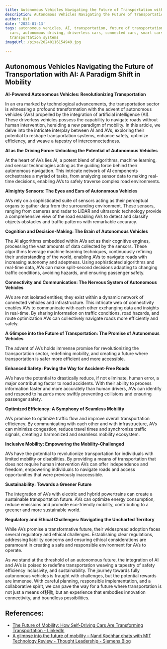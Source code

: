 ```yaml
---
title: Autonomous Vehicles Navigating the Future of Transportation with AI
description: Autonomous Vehicles Navigating the Future of Transportation with AI
author: Usf
date: '2024-01-13'
tags: autonomous vehicles, AI, transportation, future of transportation, self-driving
  cars, autonomous driving, driverless cars, connected cars, smart cars, intelligent
  transportation systems
imageUrl: /pixa/20240116154949.jpg

---
```

## Autonomous Vehicles Navigating the  Future of Transportation with AI: A Paradigm Shift in Mobility

**AI-Powered Autonomous Vehicles: Revolutionizing Transportation**

In an era marked by technological advancements, the  transportation sector is witnessing a  profound transformation with the advent of autonomous vehicles (AVs) propelled by the integration of artificial intelligence (AI). These driverless vehicles possess the capability to navigate roads without human  intervention, heralding a new paradigm of mobility. In this article, we delve  into the intricate interplay between AI and AVs, exploring their potential to  reshape transportation systems,  enhance safety, optimize efficiency, and weave a tapestry of interconnectedness.

**AI as the Driving Force: Unlocking the Potential of Autonomous Vehicles**

At the  heart of AVs lies AI, a potent blend  of algorithms, machine learning, and sensor technologies acting as the guiding force behind their autonomous navigation. This intricate network of AI  components orchestrates a myriad of tasks, from analyzing sensor data to making real-time  decisions, enabling AVs to safely  traverse complex road environments.

**Almighty Sensors:  The Eyes and Ears of Autonomous Vehicles**

AVs rely on a sophisticated suite of sensors acting as their perceptual organs to gather data from the surrounding environment. These sensors, ranging from cameras  and  radar to LiDAR and ultrasonic technology provide a comprehensive view of the road enabling AVs to detect and classify objects obstacles  and traffic patterns with remarkable accuracy.

**Cognition and Decision-Making: The Brain of Autonomous  Vehicles**

The AI  algorithms embedded within AVs act as their cognitive engines, processing the vast amounts of data collected by the sensors. These algorithms leverage machine learning techniques, continuously refining their understanding  of the world, enabling AVs to navigate roads with increasing autonomy and adeptness. Using sophisticated algorithms and  real-time data, AVs can make split-second decisions adapting to changing traffic conditions, avoiding hazards, and  ensuring passenger safety.

**Connectivity and Communication: The Nervous System of Autonomous Vehicles**

AVs are not  isolated entities; they exist  within a dynamic network of connected vehicles and infrastructure. This intricate  web of connectivity enables AVs to communicate with each other exchanging data and insights in real-time. By sharing information on traffic conditions, road hazards, and route optimization AVs can collectively navigate  roads  more efficiently and safely.

**A Glimpse into the Future of Transportation: The Promise of Autonomous Vehicles**

The advent of AVs holds  immense promise for revolutionizing the transportation sector, redefining mobility, and creating a future  where transportation  is safer  more efficient and more  accessible.

**Enhanced Safety: Paving the Way for Accident-Free Roads**

AVs have  the potential to  drastically  reduce, if  not eliminate, human error, a major contributing factor to  road accidents. With their  ability to process  information faster  and more accurately  than human  drivers, AVs can  identify and respond to hazards more swiftly preventing collisions and ensuring passenger safety.

**Optimized Efficiency: A Symphony of  Seamless Mobility**

AVs  promise to optimize traffic flow and improve overall transportation efficiency. By  communicating with each  other and with  infrastructure, AVs can minimize congestion, reduce travel times and synchronize traffic signals, creating a harmonized and seamless mobility ecosystem.

**Inclusive Mobility: Empowering the  Mobility-Challenged**

AVs have the potential to revolutionize transportation for individuals with limited  mobility or disabilities. By providing a  means of transportation that does not  require human intervention AVs can offer independence and freedom, empowering individuals to navigate roads  and  access opportunities that were previously inaccessible.

**Sustainability: Towards  a Greener Future**

The integration of AVs with electric and hybrid powertrains can create a sustainable  transportation future. AVs can optimize energy consumption, reduce emissions and promote eco-friendly mobility, contributing to a greener  and more sustainable world.

**Regulatory and  Ethical Challenges: Navigating the Uncharted Territory**

While AVs promise a transformative future, their widespread adoption faces several regulatory and ethical challenges. Establishing clear regulations, addressing liability  concerns and ensuring ethical considerations are paramount in creating a safe and responsible environment for AVs to operate.

As we stand at the threshold of  an autonomous future, the integration of AI  and AVs  is poised to redefine transportation weaving a tapestry of safety efficiency inclusivity, and sustainability.  The journey towards fully autonomous vehicles  is  fraught with challenges, but the potential rewards are immense. With careful planning, responsible implementation, and a collaborative spirit, we  can pave the way for a future where  transportation is not just a  means of移動,  but an experience that embodies innovation connectivity,  and boundless possibilities.

## References:
- [The Future of Mobility: How Self-Driving Cars Are Transforming Transportation - LinkedIn](https://www.linkedin.com/pulse/future-mobility-how-self-driving-cars-transforming-philippe-dubost-d3zhf)
- [A glimpse into the future of mobility – Nand Kochhar chats with MIT Technology Review - Thought Leadership - Siemens Blog](https://blogs.sw.siemens.com/thought-leadership/2021/10/29/a-glimpse-into-the-future-of-mobility-nand-kochhar-chats-with-mit-technology-review/)
